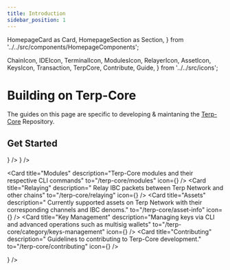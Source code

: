```yaml
---
title: Introduction
sidebar_position: 1
---
```

  HomepageCard as Card,
  HomepageSection as Section,
} from '../../src/components/HomepageComponents';

  ChainIcon,
  IDEIcon,
  TerminalIcon,
  ModulesIcon,
  RelayerIcon,
  AssetIcon,
  KeysIcon,
  Transaction,
  TerpCore,
  Contribute,
  Guide,
} from '../../src/icons';

# Building on Terp-Core

The guides on this page are specific to developing & maintaning the [Terp-Core](https://github.com/terpnetwork/terp-core) Repository.


 ## Get Started
   <Section title="Developers" id="web-sdks" hasSubSections >

   <Section>
  <Card
    title="Build and Test Terp-Core Source Code"
    description="Getting started with building and testing Terp-Core codebase"
    to="/terp-core/build"
    icon={<TerpCore />}
  />
  <Card
    title="IDE Setup"
    description="Recommended IDE setup for developing on Terp-Core in Go"
    to="/terp-core/ide-guide"
    icon={<IDEIcon />}
  />

  <Card
    title="Modules"
    description="Terp-Core modules and their respective CLI commands"
    to="/terp-core/modules"
    icon={<ModulesIcon />}
  />
  <Card
    title="Relaying"
    description=" Relay IBC packets between Terp Network and other chains"
    to="/terp-core/relaying"
    icon={<RelayerIcon />}
  />
  <Card
    title="Assets"
    description="     Currently supported assets on Terp Network with their corresponding channels and IBC denoms."
    to="/terp-core/asset-info"
    icon={<AssetIcon />}
  />
  <Card
    title="Key Management"
    description="Managing keys via CLI and advanced operations such as multisig wallets"
    to="/terp-core/category/keys-management"
    icon={<KeysIcon />}
  />
  <Card
    title="Contributing"
    description=" Guidelines to contributing to Terp-Core development."
    to="/terp-core/contributing"
    icon={<Contribute />}
  />
  </Section>

  </Section>

   <Section title="Guides" id="web-sdks" hasSubSections >

   <Section>
    <Card
    title="Transaction Structure"
    description=" Understanding the structure of a transaction on the Terp Network blockchain"
    to="/terp-core/guides/structure"
    icon={<Guide />}
  />

  </Section>

  </Section>
